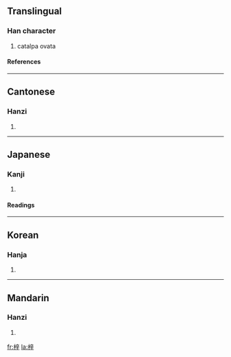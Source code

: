 ==Translingual==
===Han character===
{{Han char|rn=75|rad=木|as=07|sn=11|four=4094<sub>1</sub>|canj=木卜廿十 (DYTJ), X木卜廿十 (XDYTJ)}}
# catalpa ovata
====References====
{{Han ref|kx=0528.250|dkj=14845|dj=0917.130|hdz=21219.030|uh=6893|ud=26771|bh=B1EA|bd=45546}}

----
==Cantonese==
===Hanzi===
{{yue-hanzi|jyut=|y=ji2}}
# {{defn|Cantonese}}

----
==Japanese==
===Kanji===
{{ja-kanji|grade=|rs=木07}}
# {{defn|Japanese}} 
====Readings====
{{ja-readings|on=[[し]] (shi)|kun=[[あずさ]] (azusa)}}

----
==Korean==
===Hanja===
{{ko-hanja|hangeul=재|eumhun=|rv=jae|mr=chae|y=cay}}
# {{defn|Korean}}

----
==Mandarin==
===Hanzi===
{{cmn-hanzi|pin=[[zǐ]] (zi3)|wg=tzu<sup>3</sup>}}
# {{defn|Mandarin}}

[[fr:梓]]
[[la:梓]]
